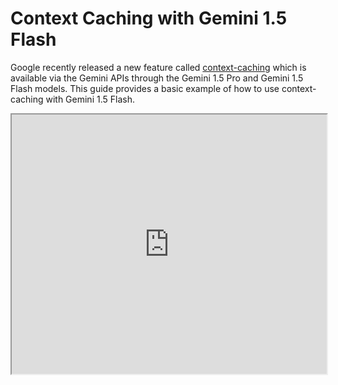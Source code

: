 # Context Caching with Gemini 1.5 Flash


Google recently released a new feature called [context-caching](https://ai.google.dev/gemini-api/docs/caching?lang=python) which is available via the Gemini APIs through the Gemini 1.5 Pro and Gemini 1.5 Flash models. This guide provides a basic example of how to use context-caching with Gemini 1.5 Flash.

<iframe width="100%"
  height="415px"
  src="https://www.youtube.com/embed/987Pd89EDPs?si=j43isgNb0uwH5AeI" allow="accelerometer; autoplay; clipboard-write; encrypted-media; gyroscope; picture-in-picture"
  allowFullScreen
  />


https://youtu.be/987Pd89EDPs?si=j43isgNb0uwH5AeI

### The Use Case: Analyzing a Year's Worth of ML Papers

The guide demonstrates how you can use context caching to analyze the summaries of all the [ML papers we've documented over the past year](https://github.com/dair-ai/ML-Papers-of-the-Week). We store these summaries in a text file, which can now be fed to the Gemini 1.5 Flash model and query efficiently. 

### The Process: Uploading, Caching, and Querying

1. **Data Preparation:** First convert the readme file (containing the summaries) into a plain text file.
2. **Utilizing the Gemini API:** You can upload the text file using the Google `generativeai` library.
3. **Implementing Context Caching:**  A cache is created using the `caching.CachedContent.create()` function. This involves:
    * Specifying the Gemini Flash 1.5 model.
    * Providing a name for the cache.
    * Defining an instruction for the model (e.g., "You are an expert AI researcher..."). 
    * Setting a time-to-live (TTL) for the cache (e.g., 15 minutes).
4. **Creating the Model:** We then create a generative model instance using the cached content.
5. **Querying:**  We can start querying the model with natural language questions like:
    * "Can you please tell me the latest AI papers of the week?"
    * "Can you list the papers that mention Mamba? List the title of the paper and summary."
    * "What are some of the innovations around long-context LLMs? List the title of the paper and summary."

The results were promising. The model accurately retrieved and summarized information from the text file. Context caching proved highly efficient, eliminating the need to repeatedly send the entire text file with each query.

This workflow has the potential to be a valuable tool for researchers, allowing them to:

* Quickly analyze and query large amounts of research data.
* Retrieve specific findings without manually searching through documents.
* Conduct interactive research sessions without wasting prompt tokens.

We are excited to explore further applications of context caching, especially within more complex scenarios like agentic workflows. 


The notebook can be found below:

<Cards>
    <Card 
        icon={<CodeIcon />}
        title="Context Caching with Gemini APIs"
        href="https://github.com/dair-ai/Prompt-Engineering-Guide/blob/main/notebooks/gemini-context-caching.ipynb"
    />
</Cards>
